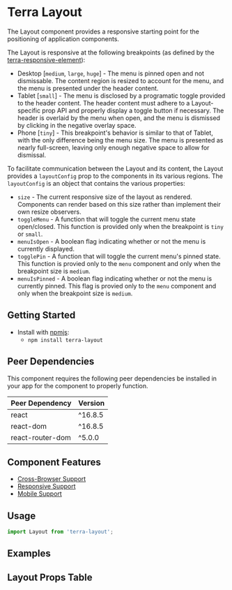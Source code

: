 


<Badge />

# Terra Layout

The Layout component provides a responsive starting point for the positioning of application components.

The Layout is responsive at the following breakpoints (as defined by the [terra-responsive-element](https://github.com/cerner/terra-core/blob/main/packages/terra-responsive-element/src/breakpoints.module.scss)):
* Desktop [`medium`, `large`, `huge`] - The menu is pinned open and not dismissable. The content region is resized to account for the menu, and the menu is presented under the header content.
* Tablet [`small`] - The menu is disclosed by a programatic toggle provided to the header content. The header content must adhere to a Layout-specific prop API and properly display a toggle button if necessary. The header is overlaid by the menu when open, and the menu is dismissed by clicking in the negative overlay space.
* Phone [`tiny`] - This breakpoint's behavior is similar to that of Tablet, with the only difference being the menu size. The menu is presented as nearly full-screen, leaving only enough negative space to allow for dismissal.

To facilitate communication between the Layout and its content, the Layout provides a `layoutConfig` prop to the components in its various regions. The `layoutConfig` is an object that contains the various properties:
* `size` - The current responsive size of the layout as rendered. Components can render based on this size rather than implement their own resize observers.
* `toggleMenu` - A function that will toggle the current menu state open/closed. This function is provided only when the breakpoint is `tiny` or `small`.
* `menuIsOpen` - A boolean flag indicating whether or not the menu is currently displayed.
* `togglePin` - A function that will toggle the current menu's pinned state. This function is provied only to the `menu` component and only when the breakpoint size is `medium`.
* `menuIsPinned` - A boolean flag indicating whether or not the menu is currently pinned. This flag is provied only to the `menu` component and only when the breakpoint size is `medium`.

## Getting Started

- Install with [npmjs](https://www.npmjs.com):
  - `npm install terra-layout`

<!-- AUTO-GENERATED-CONTENT:START Peer Dependencies -->
## Peer Dependencies

This component requires the following peer dependencies be installed in your app for the component to properly function.

| Peer Dependency | Version |
|-|-|
| react | ^16.8.5 |
| react-dom | ^16.8.5 |
| react-router-dom | ^5.0.0 |

<!-- AUTO-GENERATED-CONTENT:END -->

## Component Features
* [Cross-Browser Support](https://engineering.cerner.com/terra-ui/contributing/terra-ui/component-standards#cross-browser-support)
* [Responsive Support](https://engineering.cerner.com/terra-ui/contributing/terra-ui/component-standards#responsive-support)
* [Mobile Support](https://engineering.cerner.com/terra-ui/contributing/terra-ui/component-standards#mobile-support)

## Usage
```js
import Layout from 'terra-layout';
```

## Examples
<LayoutStandard title='Layout - Standard' />
<LayoutMenuDisabled title='Layout - No Menu' />
<LayoutNoHeader title='Layout - No Header' />

## Layout Props Table
<LayoutPropsTable />
